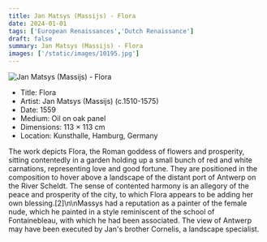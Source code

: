 ```yaml
---
title: Jan Matsys (Massijs) - Flora
date: 2024-01-01
tags: ['European Renaissances','Dutch Renaissance']
draft: false
summary: Jan Matsys (Massijs) - Flora
images: ['/static/images/10195.jpg']
---
```


![Jan Matsys (Massijs) - Flora](/static/images/10195.jpg)

* Title: Flora
* Artist: Jan Matsys (Massijs) (c.1510-1575)
* Date: 1559
* Medium: Oil on oak panel
* Dimensions: 113 × 113 cm
* Location: Kunsthalle, Hamburg, Germany

The work depicts Flora, the Roman goddess of flowers and prosperity, sitting contentedly in a garden holding up a small bunch of red and white carnations, representing love and good fortune. They are positioned in the composition to hover above a landscape of the distant port of Antwerp on the River Scheldt. The sense of contented harmony is an allegory of the peace and prosperity of the city, to which Flora appears to be adding her own blessing.[2]\n\nMassys had a reputation as a painter of the female nude, which he painted in a style reminiscent of the school of Fontainebleau, with which he had been associated. The view of Antwerp may have been executed by Jan's brother Cornelis, a landscape specialist.
